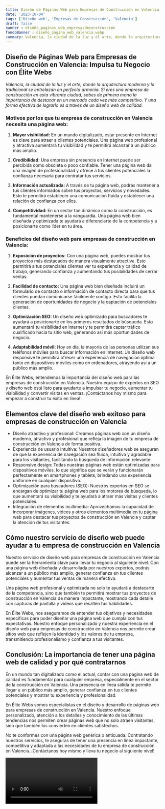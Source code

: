 ```yaml
---
title: Diseño de Páginas Web para Empresas de Construcción en Valencia
date: '2023-10-04'
tags: ['Diseño web', 'Empresas de Construcción', 'Valencia']
draft: false
banner : diseño_paginas_web_empresasdeconstrucción
fondoBanner : diseño_pagina_web_valencia.webp
summary: Valencia, la ciudad de la luz y el arte, donde la arquitectura moderna y la tradicional se entrelazan en perfecta armonía. Si eres una empresa de construcción en esta vibrante ciudad, sabes de primera mano la importancia de destacar en un mercado cada vez más competitivo. Y una forma efectiva de lograrlo es a través de un diseño web de calidad.
---
```


## Diseño de Páginas Web para Empresas de Construcción en Valencia: Impulsa tu Negocio con Élite Webs

*Valencia, la ciudad de la luz y el arte, donde la arquitectura moderna y la tradicional se entrelazan en perfecta armonía. Si eres una empresa de construcción en esta vibrante ciudad, sabes de primera mano la importancia de destacar en un mercado cada vez más competitivo. Y una forma efectiva de lograrlo es a través de un diseño web de calidad.*

### Motivos por los que tu empresa de construcción en Valencia necesita una página web:

1. **Mayor visibilidad:** En un mundo digitalizado, estar presente en Internet es clave para atraer a clientes potenciales. Una página web profesional y atractiva aumentará tu visibilidad y te permitirá alcanzar a un público más amplio.

2. **Credibilidad:** Una empresa sin presencia en Internet puede ser percibida como obsoleta o poco confiable. Tener una página web da una imagen de profesionalidad y ofrece a tus clientes potenciales la confianza necesaria para contratar tus servicios.

3. **Información actualizada:** A través de tu página web, podrás mantener a tus clientes informados sobre tus proyectos, servicios y novedades. Esto te permitirá establecer una comunicación fluida y establecer una relación de confianza con ellos.

4. **Competitividad:** En un sector tan dinámico como la construcción, es fundamental mantenerse a la vanguardia. Una página web bien diseñada y optimizada te ayudará a diferenciarte de la competencia y a posicionarte como líder en tu área.

### Beneficios del diseño web para empresas de construcción en Valencia:

1. **Exposición de proyectos:** Con una página web, puedes mostrar tus proyectos más destacados de manera visualmente atractiva. Esto permitirá a tus potenciales clientes ver tu experiencia y calidad de trabajo, generando confianza y aumentando tus posibilidades de cerrar ventas.

2. **Facilidad de contacto:** Una página web bien diseñada incluirá un formulario de contacto o información de contacto directa para que tus clientes puedan comunicarse fácilmente contigo. Esto facilita la generación de oportunidades de negocio y la captación de potenciales clientes.

3. **Optimización SEO:** Un diseño web optimizado para buscadores te ayudará a posicionarte en los primeros resultados de búsqueda. Esto aumentará tu visibilidad en Internet y te permitirá captar tráfico cualificado hacia tu sitio web, generando así más oportunidades de negocio.

4. **Adaptabilidad móvil:** Hoy en día, la mayoría de las personas utilizan sus teléfonos móviles para buscar información en Internet. Un diseño web responsive te permitirá ofrecer una experiencia de navegación óptima tanto en dispositivos móviles como en ordenadores, atrayendo así a un público más amplio.

En Élite Webs, entendemos la importancia del diseño web para las empresas de construcción en Valencia. Nuestro equipo de expertos en SEO y diseño web está listo para ayudarte a impulsar tu negocio, aumentar tu visibilidad y convertir visitas en ventas. ¡Contáctanos hoy mismo para empezar a construir tu éxito en línea!

<GifSeo />

<Cta />

## Elementos clave del diseño web exitoso para empresas de construcción en Valencia

- Diseño atractivo y profesional: Creamos páginas web con un diseño moderno, atractivo y profesional que refleja la imagen de tu empresa de construcción en Valencia de forma positiva.
- Experiencia de usuario intuitiva: Nuestros diseñadores web se aseguran de que la experiencia de navegación sea fluida, intuitiva y agradable para los visitantes, facilitando la búsqueda de información relevante.
- Responsive design: Todas nuestras páginas web están optimizadas para dispositivos móviles, lo que significa que se verán y funcionarán perfectamente en smartphones y tablets, brindando una experiencia uniforme en cualquier dispositivo.
- Optimización para buscadores (SEO): Nuestros expertos en SEO se encargan de optimizar tu página web para los motores de búsqueda, lo que aumentará su visibilidad y te ayudará a atraer más visitas y clientes potenciales.
- Integración de elementos multimedia: Aprovechamos la capacidad de incorporar imágenes, videos y otros elementos multimedia en tu página web para destacar tus proyectos de construcción en Valencia y captar la atención de tus visitantes.

## Cómo nuestro servicio de diseño web puede ayudar a tu empresa de construcción en Valencia

Nuestro servicio de diseño web para empresas de construcción en Valencia puede ser la herramienta clave para llevar tu negocio al siguiente nivel. Con una página web diseñada y desarrollada por nuestros expertos, podrás alcanzar a un público más amplio, generar confianza en tus clientes potenciales y aumentar tus ventas de manera efectiva.

Una página web profesional y optimizada no solo te ayudará a destacarte de la competencia, sino que también te permitirá mostrar tus proyectos de construcción en Valencia de manera impactante, mostrando cada detalle con capturas de pantalla y videos que resalten tus habilidades.

En Élite Webs, nos aseguramos de entender tus objetivos y necesidades específicas para poder diseñar una página web que cumpla con tus expectativas. Nuestro enfoque personalizado y nuestra experiencia en el diseño web para empresas de construcción en Valencia nos permite crear sitios web que reflejen la identidad y los valores de tu empresa, transmitiendo profesionalismo y confianza a tus visitantes.

## Conclusión: La importancia de tener una página web de calidad y por qué contratarnos

En un mundo tan digitalizado como el actual, contar con una página web de calidad es fundamental para cualquier empresa, especialmente en el sector de la construcción en Valencia. Una presencia en línea sólida te permite llegar a un público más amplio, generar confianza en tus clientes potenciales y mostrar tu experiencia y profesionalidad.

En Élite Webs somos especialistas en el diseño y desarrollo de páginas web para empresas de construcción en Valencia. Nuestro enfoque personalizado, atención a los detalles y conocimiento de las últimas tendencias nos permiten crear páginas web que no solo atraen visitantes, sino que también los convierten en clientes satisfechos.

No te conformes con una página web genérica o anticuada. Contratando nuestros servicios, te aseguras de tener una presencia en línea impactante, competitiva y adaptada a las necesidades de tu empresa de construcción en Valencia. ¡Contáctanos hoy mismo y lleva tu negocio al siguiente nivel!

<Video />

<CtaBot job='Empresas de Construcción' city='Valencia'/>

<Gmaps query='Valencia+españa+maps' />